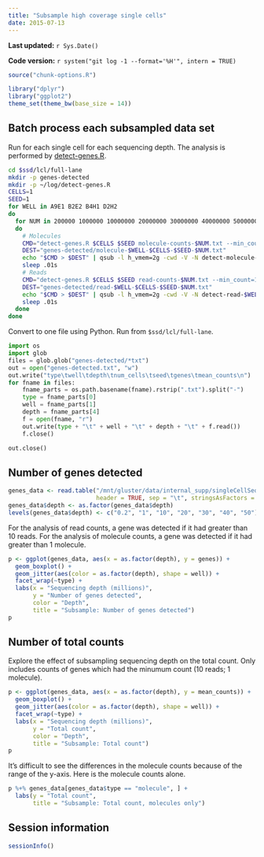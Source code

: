 ```yaml
---
title: "Subsample high coverage single cells"
date: 2015-07-13
---
```


**Last updated:** `r Sys.Date()`

**Code version:** `r system("git log -1 --format='%H'", intern = TRUE)`

```r
source("chunk-options.R")
```

```r
library("dplyr")
library("ggplot2")
theme_set(theme_bw(base_size = 14))
```

## Batch process each subsampled data set

Run for each single cell for each sequencing depth.
The analysis is performed by [detect-genes.R](https://github.com/jdblischak/singleCellSeq/blob/master/code/detect-genes.R).

```bash
cd $ssd/lcl/full-lane
mkdir -p genes-detected
mkdir -p ~/log/detect-genes.R
CELLS=1
SEED=1
for WELL in A9E1 B2E2 B4H1 D2H2
do
  for NUM in 200000 1000000 10000000 20000000 30000000 40000000 50000000
  do
    # Molecules
    CMD="detect-genes.R $CELLS $SEED molecule-counts-$NUM.txt --min_count=1 --min_cells=1 --wells=$WELL"
    DEST="genes-detected/molecule-$WELL-$CELLS-$SEED-$NUM.txt"
    echo "$CMD > $DEST" | qsub -l h_vmem=2g -cwd -V -N detect-molecule-$WELL-$CELLS-$SEED-$NUM -j y -o ~/log/detect-genes.R -l 'hostname=!bigmem01'
    sleep .01s
    # Reads
    CMD="detect-genes.R $CELLS $SEED read-counts-$NUM.txt --min_count=10 --min_cells=1 --wells=$WELL"
    DEST="genes-detected/read-$WELL-$CELLS-$SEED-$NUM.txt"
    echo "$CMD > $DEST" | qsub -l h_vmem=2g -cwd -V -N detect-read-$WELL-$CELLS-$SEED-$NUM -j y -o ~/log/detect-genes.R -l 'hostname=!bigmem01'
    sleep .01s
  done
done
```

Convert to one file using Python.
Run from `$ssd/lcl/full-lane`.

```python
import os
import glob
files = glob.glob("genes-detected/*txt")
out = open("genes-detected.txt", "w")
out.write("type\twell\tdepth\tnum_cells\tseed\tgenes\tmean_counts\n")
for fname in files:
    fname_parts = os.path.basename(fname).rstrip(".txt").split("-")
    type = fname_parts[0]
    well = fname_parts[1]
    depth = fname_parts[4]
    f = open(fname, "r")
    out.write(type + "\t" + well + "\t" + depth + "\t" + f.read())
    f.close()

out.close()
```

## Number of genes detected

```r
genes_data <- read.table("/mnt/gluster/data/internal_supp/singleCellSeq/lcl/full-lane/genes-detected.txt",
                         header = TRUE, sep = "\t", stringsAsFactors = FALSE)
genes_data$depth <- as.factor(genes_data$depth)
levels(genes_data$depth) <- c("0.2", "1", "10", "20", "30", "40", "50")
```

For the analysis of read counts, a gene was detected if it had greater than 10 reads.
For the analysis of molecule counts, a gene was detected if it had greater than 1 molecule.

```r
p <- ggplot(genes_data, aes(x = as.factor(depth), y = genes)) +
  geom_boxplot() +
  geom_jitter(aes(color = as.factor(depth), shape = well)) +
  facet_wrap(~type) +
  labs(x = "Sequencing depth (millions)",
       y = "Number of genes detected",
       color = "Depth",
       title = "Subsample: Number of genes detected")
p
```

## Number of total counts

Explore the effect of subsampling sequencing depth on the total count.
Only includes counts of genes which had the minumum count (10 reads; 1 molecule).

```r
p <- ggplot(genes_data, aes(x = as.factor(depth), y = mean_counts)) +
  geom_boxplot() +
  geom_jitter(aes(color = as.factor(depth), shape = well)) +
  facet_wrap(~type) +
  labs(x = "Sequencing depth (millions)",
       y = "Total count",
       color = "Depth",
       title = "Subsample: Total count")
p
```

It's difficult to see the differences in the molecule counts because of the range of the y-axis.
Here is the molecule counts alone.

```r
p %+% genes_data[genes_data$type == "molecule", ] +
  labs(y = "Total count",
       title = "Subsample: Total count, molecules only")
```

## Session information

```r
sessionInfo()
```
